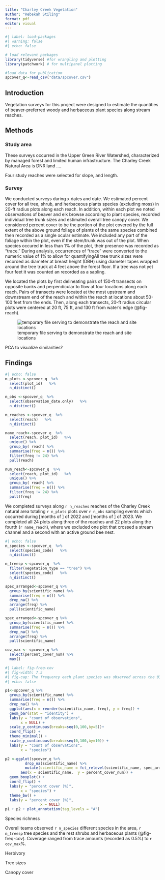 ```yaml
---
title: "Charley Creek Vegetation"
author: "Rebekah Stiling"
format: pdf
editor: visual
---
```


```r
#| label: load-packages
#| warning: false
#| echo: false

# load relevant packages
library(tidyverse) #for wrangling and plotting
library(patchwork) # for multipanel plotting

#load data for publication
spcover_q<-read_csv("data/spcover.csv")


```

## Introduction

Vegetation surveys for this project were designed to estimate the quantities of beaver-preferred woody and herbaceous plant species along stream reaches.

## Methods

### Study area

These surveys occurred in the Upper Green River Watershed, characterized by managed forest and limited human infrastructure. The Charley Creek Natural Area is DNR land ....

Four study reaches were selected for slope, and length.

### Survey

We conducted surveys during x dates and date. We estimated percent cover for all tree, shrub, and herbaceous plants species (excluding moss) in 20-ft radius plots along each reach. In addition, within each plot we noted observations of beaver and elk browse according to plant species, recorded individual tree trunk sizes and estimated overall tree canopy cover. We considered percent cover to be the portion of the plot covered by the full extent of the above ground foliage of plants of the same species combined then recorded as a single ocular estimate. We included any part of the foliage within the plot, even if the stem/trunk was out of the plot. When species occured in less than 1% of the plot, their presence was recorded as "trace." During analysis, occurrences of "trace" were converted to the numeric value of 1% to allow for quantifyingAll tree trunk sizes were recorded as diameter at breast height (DBH) using diameter tapes wrapped around the tree truck at 4 feet above the forest floor. If a tree was not yet four feet it was counted an recorded as a sapling.

We located the plots by first delineating pairs of 150-ft transects on opposite banks and perpendicular to flow at four locations along each reach. Pairs of transects were located at the most upstream and downstream end of the reach and within the reach at locations about 50-100 feet from the ends. Then, along each transects, 20-ft radius circular plots were centered at 20 ft, 75 ft, and 130 ft from water's edge (@fig-reach).

![temporary file serving to demonstrate the reach and site locations](images/plot_locations_placeholder.png){#fig-reach}

PCA to visualize similarities?

## Findings

```r
#| echo: false
n_plots <-spcover_q  %>%  
  select(plot_id)   %>% 
  n_distinct() 

n_obs <-spcover_q  %>%  
  select(observation_date.only)   %>% 
  n_distinct() 

n_reaches <-spcover_q  %>%  
  select(reach)   %>% 
  n_distinct() 

name_reach<-spcover_q  %>%  
  select(reach, plot_id)   %>% 
  unique() %>% 
  group_by( reach) %>% 
  summarise(freq = n()) %>% 
  filter(freq != 24) %>% 
  pull(reach)

num_reach<-spcover_q  %>%  
  select(reach, plot_id)   %>% 
  unique() %>% 
  group_by( reach) %>% 
  summarise(freq = n()) %>% 
  filter(freq != 24) %>% 
  pull(freq)
```

We completed surveys along `r n_reaches` reaches of the Charley Creek natural area totaling `r n_plots` plots over `r n_obs` sampling events which occurred during \[months of \] of 2022 and \[months of \] of 2023. We completed all 24 plots along three of the reaches and 22 plots along the fourth (`r name_reach`), where we excluded one plot that crossed a stream channel and a second with an active ground bee nest.

```r
#| echo: false
n_species <-spcover_q  %>%  
  select(species_code)   %>% 
  n_distinct() 

n_treesp <-spcover_q  %>%  
  filter(vegetation_type == "tree") %>% 
  select(species_code)   %>% 
  n_distinct() 

spec_arranged<-spcover_q %>% 
  group_by(scientific_name) %>%
  summarise(freq = n()) %>% 
  drop_na() %>%
  arrange(freq) %>% 
  pull(scientific_name)

spec_arranged<-spcover_q %>% 
  group_by(scientific_name) %>%
  summarise(freq = n()) %>% 
  drop_na() %>%
  arrange(freq) %>% 
  pull(scientific_name)

cov_max <- spcover_q %>% 
  select(percent_cover_num) %>% 
  max()

```

```r
#| label: fig-freq-cov
#| fig-width: 7.5
#| fig-cap: The frequency each plant species was observed across the 93 surveyed plots (A), alongside the median, first and third quantile of each observation (B). 
#| echo: false

p1<-spcover_q %>% 
  group_by(scientific_name) %>%
  summarise(freq = n()) %>% 
  drop_na() %>% 
  ggplot(aes(x = reorder(scientific_name, freq), y = freq)) +
  geom_bar(stat = "identity") + 
  labs(y = "count of observations",
       x = NULL) + 
  scale_y_continuous(breaks=seq(0,100,by=5))+
  coord_flip() + 
  theme_minimal() + 
  scale_y_continuous(breaks=seq(0,100,by=10)) + 
  labs(y = "count of observations",
       x = "species")

p2 <-ggplot(spcover_q %>% 
         drop_na(scientific_name) %>% 
         mutate(scientific_name = fct_relevel(scientific_name, spec_arranged)),
       aes(x = scientific_name,  y = percent_cover_num)) + 
  geom_boxplot() +
  coord_flip() +
  labs(y = "percent cover (%)",
       x = "species") +
  theme_bw() +
  labs(y = "percent cover (%)",
                x = NULL)
p1 + p2 + plot_annotation(tag_levels = "A")
```

Species richness

Overall teams observed `r n_species` different species in the area, `r n_treesp` tree species and the rest shrubs and herbaceous plants (@fig-freq-cov). Coverage ranged from trace amounts (recorded as 0.5%) to `r cov_max`%.

Herbivory

Tree sizes

Canopy cover

